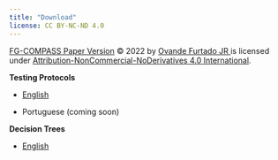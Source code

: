 ```yaml
---
title: "Download"
license: CC BY-NC-ND 4.0
---
```


[FG-COMPASS Paper Version](https://fgcompass.com/) © 2022 by [Ovande Furtado JR ](https://github.com/drfurtado)is licensed under [Attribution-NonCommercial-NoDerivatives 4.0 International](http://creativecommons.org/licenses/by-nc-nd/4.0/?ref=chooser-v1).

**Testing Protocols**

-   [English](static/files/fgcompass-tp-eng.pdf)

-   Portuguese (coming soon)

**Decision Trees**

-   [English](static/files/fgcompass-dt-eng.pdf)
